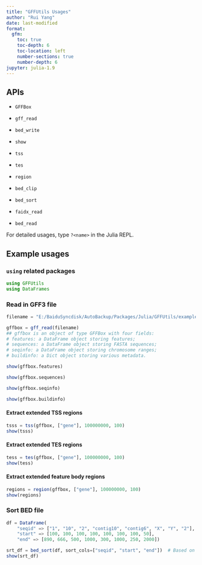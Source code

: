 ---
title: "GFFUtils Usages"
author: "Rui Yang"
date: last-modified
format:
  gfm:
    toc: true
    toc-depth: 6
    toc-location: left
    number-sections: true
    number-depth: 6
jupyter: julia-1.9
---

## APIs

-   `GFFBox`

-   `gff_read`

-   `bed_write`

-   `show`

-   `tss`

-   `tes`

-   `region`

-   `bed_clip`

-   `bed_sort`

-   `faidx_read`

-   `bed_read`

For detailed usages, type `?<name>` in the Julia REPL.

## Example usages

### `using` related packages

```{julia}
using GFFUtils
using DataFrames
```

### Read in GFF3 file

```{julia}
filename = "E:/BaiduSyncdisk/AutoBackup/Packages/Julia/GFFUtils/exampledata/example.gff3"

gffbox = gff_read(filename)
## gffbox is an object of type GFFBox with four fields:
# features: a DataFrame object storing features;
# sequences: a DataFrame object storing FASTA sequences;
# seqinfo: a DataFrame object storing chromosome ranges;
# buildinfo: a Dict object storing various metadata.
```

```{julia}
show(gffbox.features)
```

```{julia}
show(gffbox.sequences)
```

```{julia}
show(gffbox.seqinfo)
```

```{julia}
show(gffbox.buildinfo)
```

#### Extract extended TSS regions

```{julia}
tsss = tss(gffbox, ["gene"], 100000000, 100)
show(tsss)
```

#### Extract extended TES regions

```{julia}
tess = tes(gffbox, ["gene"], 100000000, 100)
show(tess)
```

#### Extract extended feature body regions

```{julia}
regions = region(gffbox, ["gene"], 100000000, 100)
show(regions)
```

### Sort BED file

```{julia}
df = DataFrame(
    "seqid" => ["1", "10", "2", "contig10", "contig6", "X", "Y", "2"],
    "start" => [100, 100, 100, 100, 100, 100, 100, 50],
    "end" => [890, 666, 500, 1000, 300, 1000, 250, 2000])

srt_df = bed_sort(df, sort_cols=["seqid", "start", "end"])  # Based on the first three columns in a BED file
show(srt_df)
```